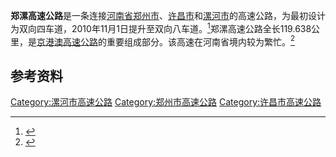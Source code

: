 {{中国高速公路信息框
| 编号 = G4
| 名称 = 北京－港澳高速公路（郑州－漯河）
| 地圖 = 
| 路線簡稱 = 郑漯
| 最近通車日期 = 
| 规划总里程 = 119.638
| 起點 = 河南郑州
| 終點 = 河南漯河
| 出口處數 = 
| 服务区数 = 
}}

'''郑漯高速公路'''是一条连接[[河南省|河南省]][[郑州市|郑州市]]、[[许昌市|许昌市]]和[[漯河市|漯河市]]的高速公路，为最初设计为双向四车道，2010年11月1日提升至双向八车道。<ref>{{cite web|url=http://www.dahe.cn/xwzx/gdxw/t20071130_1215346.htm|title=郑洛、郑漯、安新 三条高速将扩宽为八车道|publisher=大河网|date=2007年11月30日|language=zh-hans|accessdate=2011年9月28日|archive-date=2008年2月26日|archive-url=https://web.archive.org/web/20080226071735/http://www.dahe.cn/xwzx/gdxw/t20071130_1215346.htm|dead-url=no}}</ref>郑漯高速公路全长119.638公里，是[[京港澳高速公路|京港澳高速公路]]的重要组成部分。该高速在河南省境内较为繁忙。<ref>{{cite web|url=http://news.sina.com.cn/o/2008-03-30/054513656191s.shtml|title=郑漯高速加宽工程开工|publisher=新浪网|date=2008年3月30日|language=zh-hans|accessdate=2011-09-28|archive-date=2013-12-13|archive-url=https://web.archive.org/web/20131213051508/http://news.sina.com.cn/o/2008-03-30/054513656191s.shtml|dead-url=no}}</ref>

== 参考资料 ==
{{reflist}}

{{郑州主要道路}}
{{河南省高速公路}}
[[Category:漯河市高速公路|Category:漯河市高速公路]]
[[Category:郑州市高速公路|Category:郑州市高速公路]]
[[Category:许昌市高速公路|Category:许昌市高速公路]]